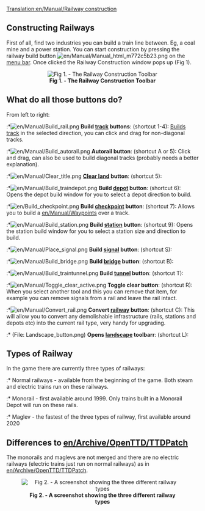 [[Translation:en/Manual/Railway construction]]
==Constructing Railways==
First of all, find two industries you can build a train line between. Eg, a coal mine and a power station. You can start construction by pressing the railway build button [[File:en/Manual/Manual html m772c5b23.png]] on the [[en/Manual/Game interface|menu bar]]. Once clicked the Railway Construction window pops up (Fig 1).

<center>[[File:en/Railray construction window.png|center|frame|'''Fig 1. - The Railway Construction Toolbar''']]
</center>

==What do all those buttons do?==
From left to right:
:*[[File:en/Manual/Build rail.png]] '''Build [[en/Manual/Base Set/Railways|track]] buttons''': (shortcut 1-4): [[en/Manual/Building tracks|Builds track]] in the selected direction, you can click and drag for non-diagonal tracks.
:*[[File:en/Manual/Build autorail.png]] '''Autorail button''': (shortcut A or 5): Click and drag, can also be used to build diagonal tracks (probably needs a better explanation).
:*[[File:en/Manual/Clear title.png]] '''[[en/Manual/Landscaping|Clear land]] button''': (shortcut 5):
:*[[File:en/Manual/Build traindepot.png]] '''Build [[en/Manual/Depots|depot]] button''': (shortcut 6): Opens the depot build window for you to select a depot direction to build.
:*[[File:en/Build checkpoint.png]] '''Build [[en/Manual/Waypoints|checkpoint]] button''': (shortcut 7): Allows you to build a [[en/Manual/Waypoints]] over a track.
:*[[File:en/Manual/Build station.png]] '''Build [[en/Manual/Stations|station]] button''': (shortcut 9): Opens the station build window for you to select a station size and direction to build.
:*[[File:en/Manual/Place signal.png]] '''Build [[en/Manual/Signals|signal]] button''': (shortcut S):
:*[[File:en/Manual/Build bridge.png]] '''Build [[en/Manual/Bridges|bridge]] button''': (shortcut B):
:*[[File:en/Manual/Build traintunnel.png]] '''Build [[en/Manual/Tunnels|tunnel]] button''': (shortcut T):
:*[[File:en/Manual/Toggle clear active.png]] '''Toggle clear button''': (shortcut R): When you select another tool and this you can remove that item, for example you can remove signals from a rail and leave the rail intact.
:*[[File:en/Manual/Convert rail.png]] '''Convert [[en/Manual/Base Set/Railways|railway]] button''': (shortcut C): This will allow you to convert any demolishable infrastructure (rails, stations and depots etc) into the current rail type, very handy for upgrading.
:* (File: Landscape_button.png) '''Opens [[en/Manual/Landscaping|landscape]] toolbarr''': (shortcut L):

==Types of Railway==
In the game there are currently three types of railways: 
:* Normal railways - available from the beginning of the game. Both steam and electric trains run on these railways.
:* Monorail - first available around 1999. Only trains built in a Monorail Depot will run on these rails.
:* Maglev - the fastest of the three types of railway, first available around 2020

==Differences to [[en/Archive/OpenTTD/TTDPatch]]==
The monorails and maglevs are not merged and there are no electric railways (electric trains just run on normal railways) as in [[en/Archive/OpenTTD/TTDPatch]].

<center>[[File:en/Types of railway.png|center|frame|'''Fig 2. - A screenshot showing the three different railway types''']]</center>